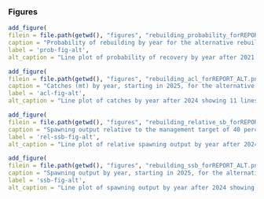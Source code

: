 \clearpage
### Figures

<!-- Main run figures -->
```r
add_figure(
filein = file.path(getwd(), "figures", "rebuilding_probability_forREPORT_ALT.png"), 
caption = "Probability of rebuilding by year for the alternative rebuilding strategies where assumed 2024 removals were set to 6.23 mt",
label = 'prob-fig-alt',
alt_caption = "Line plot of probability of recovery by year after 2021 showing 11 lines that represent each rebuilding strategy")
```

```r
add_figure(
filein = file.path(getwd(), "figures", "rebuilding_acl_forREPORT_ALT.png"), 
caption = "Catches (mt) by year, starting in 2025, for the alternative rebuilding strategies where assumed 2024 removals were set to 6.23 mt",
label = 'acl-fig-alt',
alt_caption = "Line plot of catches by year after 2024 showing 11 lines that represent each rebuilding strategy")
```

```r
add_figure(
filein = file.path(getwd(), "figures", "rebuilding_relative_sb_forREPORT_ALT.png"), 
caption = "Spawning output relative to the management target of 40 percent of unfished spawning output by year, starting in 2025, for the alternative rebuilding strategies where assumed 2024 removals were set to 6.23 mt",
label = 'rel-ssb-fig-alt',
alt_caption = "Line plot of relative spawning output by year after 2024 showing 11 lines that represent each rebuilding strategy")
```

```r
add_figure(
filein = file.path(getwd(), "figures", "rebuilding_ssb_forREPORT_ALT.png"), 
caption = "Spawning output by year, starting in 2025, for the alternative rebuilding strategies where assumed 2024 removals were set to 6.23 mt",
label = 'ssb-fig-alt',
alt_caption = "Line plot of spawning output by year after 2024 showing 13 lines that represent each rebuilding strategy")
```

\clearpage